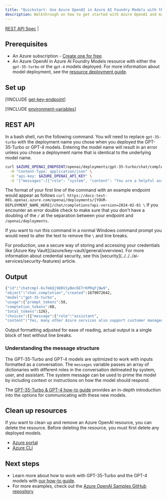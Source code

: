 ```yaml
---
title: "Quickstart: Use Azure OpenAI in Azure AI Foundry Models with the REST API"
description: Walkthrough on how to get started with Azure OpenAI and make your first completions call with the REST API. 
---
```


[REST API Spec](https://github.com/Azure/azure-rest-api-specs/blob/main/specification/cognitiveservices/data-plane/AzureOpenAI/inference/stable/2024-02-01/inference.json?azure-portal=true) |

## Prerequisites

- An Azure subscription - [Create one for free](https://azure.microsoft.com/free/cognitive-services?azure-portal=true).
- An Azure OpenAI in Azure AI Foundry Models resource with either the `gpt-35-turbo` or the `gpt-4` models deployed. For more information about model deployment, see the [resource deployment guide](../how-to/create-resource).

## Set up

[!INCLUDE [get-key-endpoint](get-key-endpoint)]

[!INCLUDE [environment-variables](environment-variables)]



## REST API

In a bash shell, run the following command. You will need to replace `gpt-35-turbo` with the deployment name you chose when you deployed the GPT-35-Turbo or GPT-4 models. Entering the model name will result in an error unless you chose a deployment name that is identical to the underlying model name.

```bash
curl $AZURE_OPENAI_ENDPOINT/openai/deployments/gpt-35-turbo/chat/completions?api-version=2024-02-01 \
  -H "Content-Type: application/json" \
  -H "api-key: $AZURE_OPENAI_API_KEY" \
  -d '{"messages":[{"role": "system", "content": "You are a helpful assistant."},{"role": "user", "content": "Does Azure OpenAI support customer managed keys?"},{"role": "assistant", "content": "Yes, customer managed keys are supported by Azure OpenAI."},{"role": "user", "content": "Do other Azure services support this too?"}]}'

```

The format of your first line of the command with an example endpoint would appear as follows `curl https://docs-test-001.openai.azure.com/openai/deployments/{YOUR-DEPLOYMENT_NAME_HERE}/chat/completions?api-version=2024-02-01 \` If you encounter an error double check to make sure that you don't have a doubling of the `/` at the separation between your endpoint and `/openai/deployments`.

If you want to run this command in a normal Windows command prompt you would need to alter the text to remove the `\` and line breaks.

<Info>
For production, use a secure way of storing and accessing your credentials like [Azure Key Vault](/azure/key-vault/general/overview). For more information about credential security, see this [security](../../../ai-services/security-features) article.
</Info>

## Output

```bash
{"id":"chatcmpl-6v7mkQj980V1yBec6ETrKPRqFjNw9",
"object":"chat.completion","created":1679072642,
"model":"gpt-35-turbo",
"usage":{"prompt_tokens":58,
"completion_tokens":68,
"total_tokens":126},
"choices":[{"message":{"role":"assistant",
"content":"Yes, many other Azure services also support customer managed keys. Azure OpenAI offers multiple options for customers to manage keys, such as using Azure Key Vault, customer-managed keys in Azure Key Vault or customer-managed keys through Azure Storage service. This helps customers ensure that their data is secure and access to their services is controlled."},"finish_reason":"stop","index":0}]}
```

Output formatting adjusted for ease of reading, actual output is a single block of text without line breaks.


### Understanding the message structure

The GPT-35-Turbo and GPT-4 models are optimized to work with inputs formatted as a conversation.  The `messages` variable passes an array of dictionaries with different roles in the conversation delineated by system, user, and assistant. The system message can be used to prime the model by including context or instructions on how the model should respond.

The [GPT-35-Turbo & GPT-4 how-to guide](../how-to/chatgpt) provides an in-depth introduction into the options for communicating with these new models.

## Clean up resources

If you want to clean up and remove an Azure OpenAI resource, you can delete the resource. Before deleting the resource, you must first delete any deployed models.

- [Azure portal](../../../ai-services/multi-service-resource.md?pivots=azportal#clean-up-resources)
- [Azure CLI](../../../ai-services/multi-service-resource.md?pivots=azcli#clean-up-resources)

## Next steps

* Learn more about how to work with GPT-35-Turbo and the GPT-4 models with [our how-to guide](../how-to/chatgpt).
* For more examples, check out the [Azure OpenAI Samples GitHub repository](https://github.com/Azure-Samples/openai)
